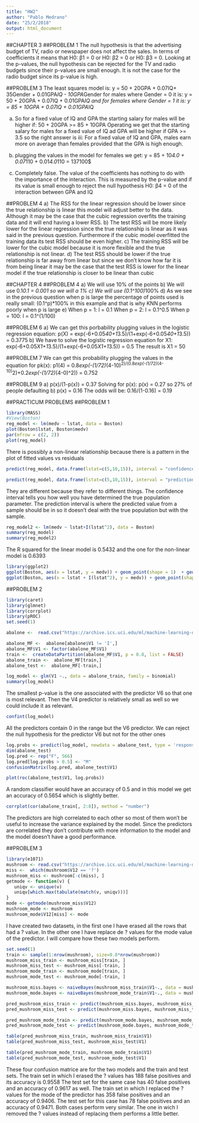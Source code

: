 ```yaml
---
title: "HW2"
author: "Pablo Medrano"
date: "25/2/2018"
output: html_document
---
```


##CHAPTER 3
##PROBLEM 1
The null hypothesis is that the advertising budget of TV, radio or newspaper does not affect the sales.
In terms of coefficients it means that H0: β1 = 0 or H0: β2 = 0 or H0: β3 = 0.
Looking at the p-values, the null hypothesis can be rejected for the TV and radio budgets since their p-values are small enough. It is not the case for the radio budget since its p-value is high.

##PROBLEM 3
The least squares model is:
y = 50 + 20GPA + 0.07IQ+ 35Gender + 0.01GPA*IQ - 10GPA*Gender
for males where Gender = 0 it is:
y = 50 + 20GPA + 0.07IQ + 0.01GPA*IQ
and for females where Gender = 1 it is:
y = 85 + 10GPA + 0.07IQ + 0.01GPA*IQ

a)
So for a fixed value of IQ and GPA the starting salary for males will be higher if:
50 + 20GPA >= 85 + 10GPA
Operating we get that the starting salary for males for a fixed value of IQ ad GPA will be higher if GPA >= 3.5 so
the right answer is iii: For a fixed value of IQ and GPA, males earn more on average than females provided that the GPA is high enough.

b)
plugging the values in the model for females we get:
y = 85 + 10*4.0 + 0.07*110 + 0.01*4.0*110 = 137100$

c)
Completely false. The value of the coefficients has nothing to do with the importance of the interaction. This is measured by the p-value and if its value is small enough to reject the null hypothesis H0: β4 = 0 of the interaction between GPA and IQ

##PROBLEM 4
a)
The RSS for the linear regression should be lower since the true relationship is linear this model will adjust better to the data. Although it may be the case that the cubic regression overfits the training data and it will end having a lower RSS.
b)
The test RSS will be more likely lower for the linear regression since the true relationship is linear as it was said in the previous question. Furthermore if the cubic model overfitted the training data its test RSS should be even higher.
c)
The training RSS will be lower for the cubic model because it is more flexible and the true relationship is not linear.
d)
The test RSS should be lower if the true relationship is far away from linear but since we don't know how far it is from being linear it may be the case that the test RSS is lower for the linear model if the true relationship is closer to be linear than cubic

##CHAPTER 4
##PROBLEM 4
a)
We will use 10% of the points
b)
We will use 0.1*0.1 = 0.001 so we will a 1%
c)
We will use (0.1^100)*100%
d)
As we see in the previous question when p is large the percentage of points used is really small: (0.1^p)*100% in this example and that is why KNN performs poorly when p is large
e)
When p = 1: l = 0.1
When p = 2: l = 0.1^0.5
When p = 100: l = 0.1^(1/100)

##PROBLEM 6
a)
We can get this porbability plugging values in the logistic regression equation:
p(X) = exp(-6+0.05*40+1*3.5)/(1+exp(-6+0.05*40+1*3.5)) = 0.3775
b)
We have to solve the logistic regression equation for X1:
exp(-6+0.05*X1+1*3.5)/(1+exp(-6+0.05*X1+1*3.5)) = 0.5
The result is X1 = 50

##PROBLEM 7
We can get this probability plugging the values in the equation for pk(x):
p1(4) = 0.8*exp(-(1/72)*(4-10)^2)/(0.8*exp(-(1/72)*(4-10)^2)+0.2*exp(-(1/72)*(4-0)^2)) = 0.752

##PROBLEM 9
a)
p(x)/(1-p(x)) = 0.37
Solving for p(x): p(x) = 0.27 so 27% of people defaulting
b)
p(x) = 0.16
The odds will be:
0.16/(1-0.16) = 0.19

##PRACTICUM PROBLEMS
##PROBLEM 1
```r
library(MASS)
#View(Boston)
reg_model <- lm(medv ~ lstat, data = Boston)
plot(Boston$lstat, Boston$medv)
par(mfrow = c(2, 2))
plot(reg_model)
```
There is possibly a non-linear relationship because there is a pattern in the plot of fitted values vs residuals

```r
predict(reg_model, data.frame(lstat=c(5,10,15)), interval = "confidence")
```

```r
predict(reg_model, data.frame(lstat=c(5,10,15)), interval = "prediction")
```
They are different because they refer to different things. The confidence interval tells you how well you have determined the true population parameter. The prediction interval is where the predicted value from a sample should be in so it doesn't deal with the true population but with the sample.

```r
reg_model2 <- lm(medv ~ lstat+I(lstat^2), data = Boston)
summary(reg_model)
summary(reg_model2)
```
The R squared for the linear model is 0.5432 and the one for the non-linear model is 0.6393

```r
library(ggplot2)
ggplot(Boston, aes(x = lstat, y = medv)) + geom_point(shape = 1)  + geom_smooth(method = lm)
ggplot(Boston, aes(x = lstat + I(lstat^2), y = medv)) + geom_point(shape = 1)  + geom_smooth(method = loess)
```

##PROBLEM 2
```r
library(caret)
library(glmnet)
library(corrplot)
library(pROC)
set.seed(1)

abalone <-  read.csv("https://archive.ics.uci.edu/ml/machine-learning-databases/abalone/abalone.data" , sep="," , header=F, stringsAsFactors = T)

abalone_MF <-  abalone[abalone$V1 != 'I',]
abalone_MF$V1 <- factor(abalone_MF$V1)
train <-  createDataPartition(abalone_MF$V1, p = 0.8, list = FALSE)
abalone_train <-  abalone_MF[train,]
abalone_test <-  abalone_MF[-train,]

log_model <- glm(V1 ~., data = abalone_train, family = binomial)
summary(log_model)
```
The smallest p-value is the one associated with the predictor V6 so that one is most relevant. Then the V4 predictor is relatively small as well so we could include it as relevant.

```r
confint(log_model)
```

All the predictors contain 0 in the range but the V6 predictor. We can reject the null hypothesis for the predictor V6 but not for the other ones

```r
log.probs <- predict(log_model, newdata = abalone_test, type = 'response')
dim(abalone_test)
log.pred <- rep("F", 566)
log.pred[log.probs > 0.5] <- "M"
confusionMatrix(log.pred, abalone_test$V1)
```

```r
plot(roc(abalone_test$V1, log.probs))
```

A random classifier would have an accuracy of 0.5 and in this model we get an accuracy of 0.5654 which is slightly better.

```r
corrplot(cor(abalone_train[, 2:8]), method = "number")
```
The predictors are high correlated to each other so most of them won't be useful to increase the variance explained by the model. Since the predictors are correlated they don't contribute with more information to the model and the model doesn't have a good performance.

##PROBLEM 3
```r
library(e1071)
mushroom <- read.csv("https://archive.ics.uci.edu/ml/machine-learning-databases/mushroom/agaricus-lepiota.data", sep=",", header=F, stringsAsFactors = T)
miss <-  which(mushroom$V12 == '?')
mushroom_miss <- mushroom[-c(miss), ]
getmode <- function(v) {
   uniqv <- unique(v)
   uniqv[which.max(tabulate(match(v, uniqv)))]
}
mode <- getmode(mushroom_miss$V12)
mushroom_mode <- mushroom
mushroom_mode$V12[miss] <- mode
```
I have created two datasets, in the first one I have erased all the rows that had a ? value. In the other one I have replace de ? values for the mode value of the predictor.
I will compare how these two models perform.

```r
set.seed(1)
train <- sample(1:nrow(mushroom), size=0.8*nrow(mushroom))
mushroom_miss_train <- mushroom_miss[train, ]
mushroom_miss_test <- mushroom_miss[-train, ]
mushroom_mode_train <- mushroom_mode[train, ]
mushroom_mode_test <- mushroom_mode[-train, ]

mushroom_miss.bayes <- naiveBayes(mushroom_miss_train$V1~., data = mushroom_miss_train)
mushroom_mode.bayes <- naiveBayes(mushroom_mode_train$V1~., data = mushroom_mode_train)

pred_mushroom_miss_train <- predict(mushroom_miss.bayes, mushroom_miss_train)
pred_mushroom_miss_test <- predict(mushroom_miss.bayes, mushroom_miss_test)

pred_mushroom_mode_train <- predict(mushroom_mode.bayes, mushroom_mode_train)
pred_mushroom_mode_test <- predict(mushroom_mode.bayes, mushroom_mode_test)

table(pred_mushroom_miss_train, mushroom_miss_train$V1)
table(pred_mushroom_miss_test, mushroom_miss_test$V1)

table(pred_mushroom_mode_train, mushroom_mode_train$V1)
table(pred_mushroom_mode_test, mushroom_mode_test$V1)
```
These four confusion matrice are for the two models and the train and test sets.
The train set in which I erased the ? values has 188 false positives and its accuracy is 0.9558
The test set for the same case has 40 false positives and an accuracy of 0.9617 as well.
The train set in which I replaced the ? values for the mode of the predictor has 358 false positives and an accuracy of 0.9406.
The test set for this case has 78 false positives and an accuracy of 0.9471.
Both cases perform very similar. The one in wich I removed the ? values instead of replacing them performs a little better.
